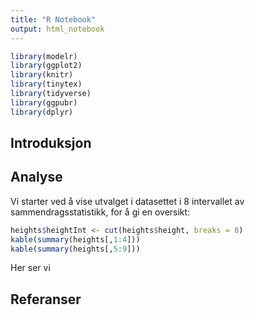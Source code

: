 ```yaml
---
title: "R Notebook"
output: html_notebook
---
```



```r
library(modelr)
library(ggplot2)
library(knitr)
library(tinytex)
library(tidyverse)
library(ggpubr)
library(dplyr)
```

## Introduksjon


## Analyse

Vi starter ved å vise utvalget i datasettet i 8 intervallet av sammendragsstatistikk, for å gi en oversikt:

```r
heights$heightInt <- cut(heights$height, breaks = 8)
kable(summary(heights[,1:4]))
kable(summary(heights[,5:9]))
```

Her ser vi 

## Referanser


